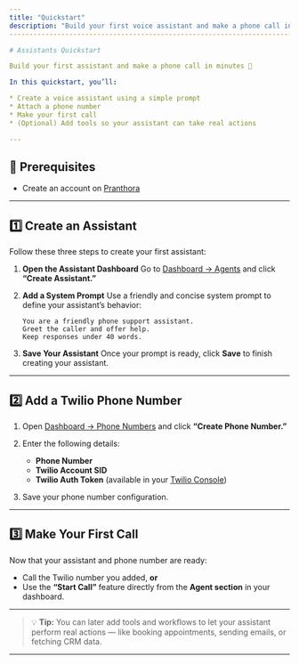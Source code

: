 ```yaml
---
title: "Quickstart"
description: "Build your first voice assistant and make a phone call in minutes."
---------------------------------------------------------------------------------

# Assistants Quickstart

Build your first assistant and make a phone call in minutes 🚀

In this quickstart, you’ll:

* Create a voice assistant using a simple prompt
* Attach a phone number
* Make your first call
* (Optional) Add tools so your assistant can take real actions

---
```


## 🧩 Prerequisites

* Create an account on [Pranthora](https://app.pranthora.firstpeak.ai)

---

## 1️⃣ Create an Assistant

Follow these three steps to create your first assistant:

1. **Open the Assistant Dashboard**
   Go to [Dashboard → Agents](https://app.pranthora.firstpeak.ai/agents)
   and click **“Create Assistant.”**

2. **Add a System Prompt**
   Use a friendly and concise system prompt to define your assistant’s behavior:

   ```text
   You are a friendly phone support assistant. 
   Greet the caller and offer help. 
   Keep responses under 40 words. 
   ```

3. **Save Your Assistant**
   Once your prompt is ready, click **Save** to finish creating your assistant.

---

## 2️⃣ Add a Twilio Phone Number

1. Open [Dashboard → Phone Numbers](https://app.pranthora.firstpeak.ai/phone-numbers)
   and click **“Create Phone Number.”**

2. Enter the following details:

   * **Phone Number**
   * **Twilio Account SID**
   * **Twilio Auth Token** (available in your [Twilio Console](https://www.twilio.com/console))

3. Save your phone number configuration.

---

## 3️⃣ Make Your First Call

Now that your assistant and phone number are ready:

* Call the Twilio number you added, **or**
* Use the **“Start Call”** feature directly from the **Agent section** in your dashboard.

---

> 💡 **Tip:** You can later add tools and workflows to let your assistant perform real actions — like booking appointments, sending emails, or fetching CRM data.

---
